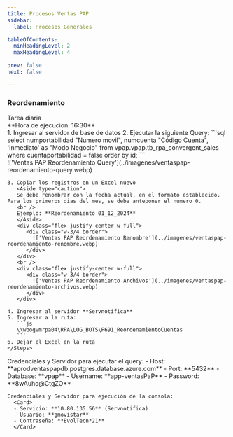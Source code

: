 ```yaml
---
title: Procesos Ventas PAP
sidebar:
  label: Procesos Generales  

tableOfContents:
  minHeadingLevel: 2
  maxHeadingLevel: 4
 
prev: false
next: false

---
```


### Reordenamiento

<Aside>
  Tarea diaria<br />
  **Hora de ejecucion: 16:30**
</Aside>

<Tabs>
   <TabItem label="Proceso">
    <Steps>
    1. Ingresar al servidor de base de datos
    2. Ejecutar la siguiente Query:
       ```sql
       select numportabilidad "Numero movil", numcuenta "Código Cuenta", 'Inmediato' as "Modo Negocio" from vpap.vpap.tb_rpa_convergent_sales where cuentaportabilidad = false order by id;
       ```
       <div class="flex justify-center w-full">
          <div class="w-3/4 border">
            !['Ventas PAP Reordenamiento Query'](../imagenes/ventaspap-reordenamiento-query.webp)
          </div>
       </div>

    3. Copiar los registros en un Excel nuevo
       <Aside type="caution">
       Se debe renombrar con la fecha actual, en el formato establecido. Para los primeros dias del mes, se debe anteponer el numero 0. 
       <br />
       Ejemplo: **Reordenamiento 01_12_2024**
       </Aside>
       <div class="flex justify-center w-full">
          <div class="w-3/4 border">
            !['Ventas PAP Reordenamiento Renombre'](../imagenes/ventaspap-reordenamiento-renombre.webp)
          </div>
       </div>
       <br />
       <div class="flex justify-center w-full">
          <div class="w-3/4 border">
            !['Ventas PAP Reordenamiento Archivos'](../imagenes/ventaspap-reordenamiento-archivos.webp)
          </div>
       </div>
    
    4. Ingresar al servidor **Servnotifica**
    5. Ingresar a la ruta: 
       ```js 
       \\wbogvmrpa04\RPA\LOG_BOTS\P691_ReordenamientoCuentas
       ```
    6. Dejar el Excel en la ruta
    </Steps>
   </TabItem>
   <TabItem label="Credenciales">
    Credenciales y Servidor para ejecutar el query:
      <Card>
      - Host: **aprodventaspapdb.postgres.database.azure.com**
      - Port: **5432**
      - Database: **vpap**
      - Username: **app-ventasPaP**
      - Password: **8wAuho@CtgZO** 
      </Card>

    Credenciales y Servidor para ejecución de la consola:
      <Card>      
      - Servicio: **10.80.135.56** (Servnotifica)
      - Usuario: **gmovistar** 
      - Contraseña: **EvolTecn*21**      
      </Card>
   </TabItem>
</Tabs>

   
